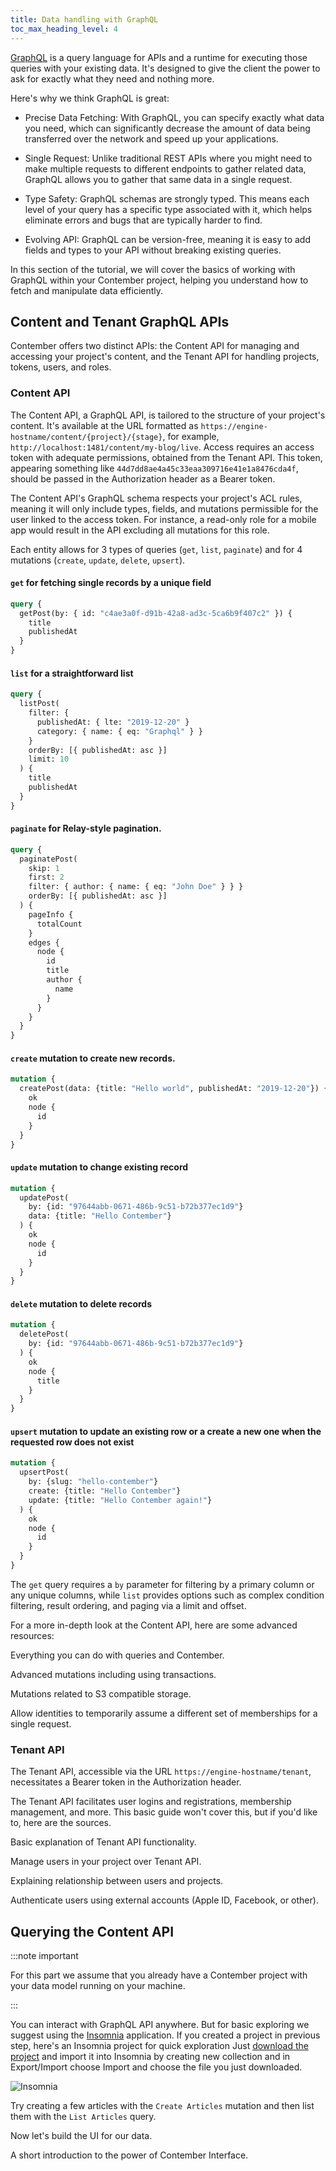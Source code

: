 ```yaml
---
title: Data handling with GraphQL
toc_max_heading_level: 4
---
```



[GraphQL](https://graphql.org/) is a query language for APIs and a runtime for executing those queries with your existing data. It's designed to give the client the power to ask for exactly what they need and nothing more.

Here's why we think GraphQL is great:

- Precise Data Fetching: With GraphQL, you can specify exactly what data you need, which can significantly decrease the amount of data being transferred over the network and speed up your applications.

- Single Request: Unlike traditional REST APIs where you might need to make multiple requests to different endpoints to gather related data, GraphQL allows you to gather that same data in a single request.

- Type Safety: GraphQL schemas are strongly typed. This means each level of your query has a specific type associated with it, which helps eliminate errors and bugs that are typically harder to find.

- Evolving API: GraphQL can be version-free, meaning it is easy to add fields and types to your API without breaking existing queries.

In this section of the tutorial, we will cover the basics of working with GraphQL within your Contember project, helping you understand how to fetch and manipulate data efficiently.

## Content and Tenant GraphQL APIs

Contember offers two distinct APIs: the Content API for managing and accessing your project's content, and the Tenant API for handling projects, tokens, users, and roles.

### Content API

The Content API, a GraphQL API, is tailored to the structure of your project's content. It's available at the URL formatted as `https://engine-hostname/content/{project}/{stage}`, for example, `http://localhost:1481/content/my-blog/live`. Access requires an access token with adequate permissions, obtained from the Tenant API. This token, appearing something like `44d7dd8ae4a45c33eaa309716e41e1a8476cda4f`, should be passed in the Authorization header as a Bearer token.

The Content API's GraphQL schema respects your project's ACL rules, meaning it will only include types, fields, and mutations permissible for the user linked to the access token. For instance, a read-only role for a mobile app would result in the API excluding all mutations for this role.

Each entity allows for 3 types of queries (`get`, `list`, `paginate`) and for 4 mutations (`create`, `update`, `delete`, `upsert`).

#### `get` for fetching single records by a unique field
  ```graphql
  query {
    getPost(by: { id: "c4ae3a0f-d91b-42a8-ad3c-5ca6b9f407c2" }) {
      title
      publishedAt
    }
  }
  ```
#### `list` for a straightforward list
  ```graphql
  query {
    listPost(
      filter: {
        publishedAt: { lte: "2019-12-20" }
        category: { name: { eq: "Graphql" } }
      }
      orderBy: [{ publishedAt: asc }]
      limit: 10
    ) {
      title
      publishedAt
    }
  }
  ```
#### `paginate` for Relay-style pagination.
  ```graphql
  query {
    paginatePost(
      skip: 1
      first: 2
      filter: { author: { name: { eq: "John Doe" } } }
      orderBy: [{ publishedAt: asc }]
    ) {
      pageInfo {
        totalCount
      }
      edges {
        node {
          id
          title
          author {
            name
          }
        }
      }
    }
  }
  ```
#### `create` mutation to create new records.
  ```graphql
  mutation {
    createPost(data: {title: "Hello world", publishedAt: "2019-12-20"}) {
      ok
      node {
        id
      }
    }
  }
  ```
#### `update` mutation to change existing record
  ```graphql
  mutation {
    updatePost(
      by: {id: "97644abb-0671-486b-9c51-b72b377ec1d9"}
      data: {title: "Hello Contember"}
    ) {
      ok
      node {
        id
      }
    }
  }
  ```
#### `delete` mutation to delete records
  ```graphql
  mutation {
    deletePost(
      by: {id: "97644abb-0671-486b-9c51-b72b377ec1d9"}
    ) {
      ok
      node {
        title
      }
    }
  }
  ```
#### `upsert` mutation to update an existing row or a create a new one when the requested row does not exist
  ```graphql
  mutation {
    upsertPost(
      by: {slug: "hello-contember"}
      create: {title: "Hello Contember"}
      update: {title: "Hello Contember again!"}
    ) {
      ok
      node {
        id
      }
    }
  }
  ```

The `get` query requires a `by` parameter for filtering by a primary column or any unique columns, while `list` provides options such as complex condition filtering, result ordering, and paging via a limit and offset.

For a more in-depth look at the Content API, here are some advanced resources:

<DocsCards>
  <DocsCard header="GraphQL Queries" href="/reference/engine/content/queries">
    <p>Everything you can do with queries and Contember.</p>
  </DocsCard>
  <DocsCard header="GraphQL Mutations" href="/reference/engine/content/mutations">
    <p>Advanced mutations including using transactions.</p>
  </DocsCard>
  <DocsCard header="Storing files on S3" href="/reference/engine/content/s3">
    <p>Mutations related to S3 compatible storage.</p>
  </DocsCard>
  <DocsCard header="Assume membership" href="/reference/engine/content/advanced/assume-membership">
    <p>Allow identities to temporarily assume a different set of memberships for a single request.</p>
  </DocsCard>
</DocsCards>

### Tenant API

The Tenant API, accessible via the URL `https://engine-hostname/tenant`, necessitates a Bearer token in the Authorization header.

The Tenant API facilitates user logins and registrations, membership management, and more. This basic guide won't cover this, but if you'd like to, here are the sources.

<DocsCards>
  <DocsCard header="How Tenant API works" href="/reference/engine/tenant/overview">
    <p>Basic explanation of Tenant API functionality.</p>
  </DocsCard>
  <DocsCard header="Managing users" href="/reference/engine/tenant/users">
    <p>Manage users in your project over Tenant API.</p>
  </DocsCard>
  <DocsCard header="Memberships" href="/reference/engine/tenant/memberships">
    <p>Explaining relationship between users and projects.</p>
  </DocsCard>
  <DocsCard header="Identity providers (IdP)" href="/reference/engine/tenant/idp">
    <p>Authenticate users using external accounts (Apple ID, Facebook, or other).</p>
  </DocsCard>
</DocsCards>

## Querying the Content API

:::note important

For this part we assume that you already have a Contember project with your data model running on your machine.

:::

You can interact with GraphQL API anywhere. But for basic exploring we suggest using the [Insomnia](https://insomnia.rest/) application. If you created a project in previous step, here's an Insomnia project for quick exploration Just <a href="/assets/insomnia-quickstart.json" target="_blank">download the project</a> and import it into Insomnia by creating new collection and in Export/Import choose Import and choose the file you just downloaded.

![Insomnia](/assets/insomnia-screen.png)

Try creating a few articles with the `Create Articles` mutation and then list them with the `List Articles` query.

Now let's build the UI for our data.

<DocsCards>
  <DocsCard header="Building the UI" href="/intro/interface">
    <p>A short introduction to the power of Contember Interface.</p>
  </DocsCard>
</DocsCards>
